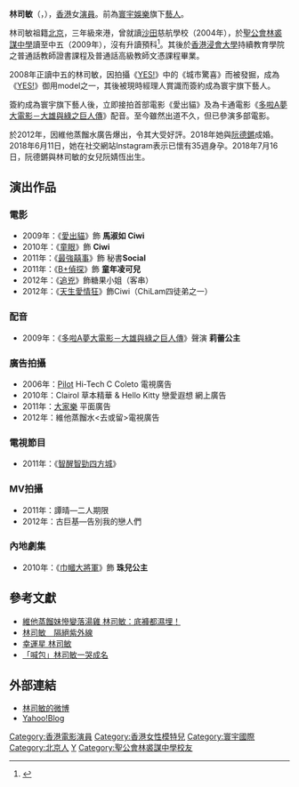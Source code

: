 {{藝人|type=女演员
| 姓名 = 林司敏
| 英文名 = Ciwi
| 出生日期 = {{birth_date_and_age|1991|8|23}}
| 配偶 = {{marriage|[[阮德鏘|阮德鏘]]|2018}}
| 兒女 = 女兒：阮婧恆 <br>{{birth_date_and_age|2018|7|16}}
| 國籍 = {{CHN-HKG}}
| 教育程度 = [[香港浸會大學|香港浸會大學]]持續教育學院普通話高級教師文憑
| 母校 = 慈航學校<br>[[聖公會林裘謀中學|聖公會林裘謀中學]]<ref>{{cite web |url=http://www.skhlkmss.edu.hk/schhome/achievement/old/0405/achievement0405a.htm |title=校外比賽成績0405 |last= |first= |date= |website= |publisher=聖公會林裘謀中學 |access-date=2019-02-14 |quote= |archive-date=2019-02-14 |archive-url=https://web.archive.org/web/20190214174314/http://www.skhlkmss.edu.hk/schhome/achievement/old/0405/achievement0405a.htm |dead-url=no }}</ref>
| 職業 = [[模特兒|模特兒]]、[[演員|演員]]
| 經紀公司 = [[寰宇娛樂|寰宇娛樂]]2009-2012
| 活躍年代 = 2008年至今
}}

'''林司敏'''（{{lang-en|Ciwi Lam}}，{{bd|1991年|8月23日}}），[[香港|香港]]女[[演員|演員]]。前為[[寰宇娛樂|寰宇娛樂]]旗下[[藝人|藝人]]。                      
 
林司敏祖籍[[北京|北京]]，三年級來港，曾就讀[[沙田_(香港)|沙田]]慈航學校（2004年），於[[聖公會林裘謀中學|聖公會林裘謀中學]]讀至中五（2009年），沒有升讀預科<ref>{{cite news | title=𡃁模曹卓榣成績差哭成淚人 | url=http://std.stheadline.com/daily/article/detail/653967-%E5%A8%9B%E6%A8%82-%F0%A1%83%81%E6%A8%A1%E6%9B%B9%E5%8D%93%E6%A6%A3%E6%88%90%E7%B8%BE%E5%B7%AE%E5%93%AD%E6%88%90%E6%B7%9A%E4%BA%BA | format= | publisher=星島日報 | date=2009-08-06| accessdate=2019-02-14}}</ref>。其後於[[香港浸會大學|香港浸會大學]]持續教育學院之普通話教師證書課程及普通話高級教師文憑課程畢業。

2008年正讀中五的林司敏，因拍攝《[[Yes!|YES!]]》中的《城市驚喜》而被發掘，成為《[[Yes!|YES!]]》御用model之一，其後被現時經理人賞識而簽約成為寰宇旗下藝人。

簽約成為寰宇旗下藝人後，立即接拍首部電影《愛出貓》及為卡通電影《[[大雄與綠之巨人傳|多啦A夢大電影－大雄與綠之巨人傳]]》配音。至今雖然出道不久，但已參演多部電影。

於2012年，因維他蒸餾水廣告爆出，令其大受好評。2018年她與[[阮德鏘|阮德鏘]]成婚。2018年6月11日，她在社交網站Instagram表示已懷有35週身孕。2018年7月16日，阮德鏘與林司敏的女兒阮婧恆出生。

== 演出作品 ==

=== 電影 ===
* 2009年：《[[愛出貓|愛出貓]]》飾 '''馬淑如 Ciwi'''
* 2010年：《[[童眼|童眼]]》飾 '''Ciwi'''
* 2011年：《[[最強囍事|最強囍事]]》飾 秘書'''Social'''
* 2011年：《[[B+偵探|B+偵探]]》飾 '''童年凌可兒'''
* 2012年：《[[追兇|追兇]]》飾糖果小姐（客串）
* 2012年：《[[天生愛情狂_(香港)|天生愛情狂]]》飾Ciwi（ChiLam四徒弟之一）

=== 配音 ===
* 2009年：《[[大雄與綠之巨人傳|多啦A夢大電影－大雄與綠之巨人傳]]》聲演 '''莉蕾公主'''

=== 廣告拍攝 ===
* 2006年：[[百樂文具|Pilot]] Hi-Tech C Coleto 電視廣告
* 2010年：Clairol 草本精華 & Hello Kitty 戀愛遐想  網上廣告
* 2011年：[[大家樂|大家樂]] 平面廣告
*2012年：維他蒸餾水<去或留>電視廣告

=== 電視節目 ===
* 2011年：《[[智醒智勁四方城|智醒智勁四方城]]》

=== MV拍攝 ===
*2011年：譚晴—二人期限
*2012年：古巨基—告別我的戀人們


=== 內地劇集 ===
* 2010年：《[[巾幗大將軍|巾幗大將軍]]》飾 '''珠兒公主'''

==參考文獻==
{{refs}}
*[http://hd.stheadline.com/ent/ent_content.asp?track=&contid=211630&srctype=n 維他蒸餾妹慘變落湯雞 林司敏：底褲都濕埋！] {{Wayback|url=http://hd.stheadline.com/ent/ent_content.asp?track=&contid=211630&srctype=n |date=20140407080538 }}
*[http://the-sun.on.cc/cnt/lifestyle/20110706/00483_002.html 林司敏　隔絕紫外線] {{Wayback|url=http://the-sun.on.cc/cnt/lifestyle/20110706/00483_002.html |date=20160304203847 }}
*[https://web.archive.org/web/20140407075238/http://www.eastweek.hk/index.php?aid=22701 幸運星 林司敏]
*[https://hk.news.yahoo.com/video/%E5%96%8A%E5%8C%85-%E6%9E%97%E5%8F%B8%E6%95%8F%E4%B8%80%E5%93%AD%E6%88%90%E5%90%8D-053200726.html 「喊包」林司敏一哭成名] {{Wayback|url=https://hk.news.yahoo.com/video/%E5%96%8A%E5%8C%85-%E6%9E%97%E5%8F%B8%E6%95%8F%E4%B8%80%E5%93%AD%E6%88%90%E5%90%8D-053200726.html |date=20160317022943 }}

== 外部連結 ==
* [http://t.qq.com/ciwilam 林司敏的微博]
* [http://hk.myblog.yahoo.com/ciwiblog Yahoo!Blog] {{Wayback|url=http://hk.myblog.yahoo.com/ciwiblog |date=20081230224828 }}

{{DEFAULTSORT:Lam 林司敏}}
[[Category:香港電影演員|Category:香港電影演員]]
[[Category:香港女性模特兒|Category:香港女性模特兒]]
[[Category:寰宇國際|Category:寰宇國際]]
[[Category:北京人|Category:北京人]]
[[Category:林姓|Y]]
[[Category:聖公會林裘謀中學校友|Category:聖公會林裘謀中學校友]]